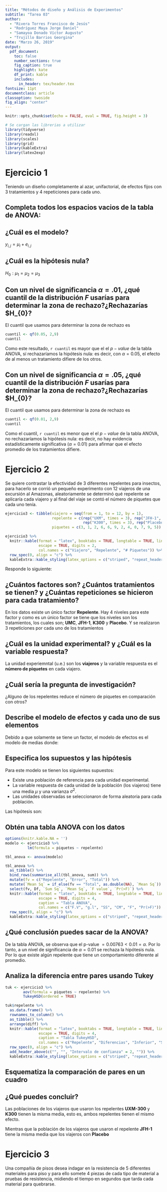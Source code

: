 ```yaml
---
title: "Métodos de diseño y Análisis de Experimentos"
subtitle: "Tarea 03"
author:
  - "Rivera Torres Francisco de Jesús"
  - "Rodríguez Maya Jorge Daniel"
  - "Samayoa Donado Víctor Augusto"
  - "Trujillo Barrios Georgina"
date: "Marzo 26, 2019"
output:
  pdf_document:
    toc: false
    number_sections: true
    fig_caption: true
    highlight: kate
    df_print: kable
    includes:
      in_header: tex/header.tex
fontsize: 11pt
documentclass: article
classoption: twoside
fig_align: "center"
---
```


```r
knitr::opts_chunk$set(echo = FALSE, eval = TRUE, fig.height = 3)

# Se cargan las librerias a utilizar
library(tidyverse)
library(readxl)
library(scales)
library(grid)
library(kableExtra)
library(latex2exp)
```


# Ejercicio 1
Teniendo un diseño completamente al azar, unifactorial, de efectos fijos con 3 tratamientos y 4 repeticiones para cada uno.

## Completa todos los espacios vacios de la tabla de ANOVA:

\begin{table}[H]
\caption{Tabla ANOVA}
\centering
\begin{tabular}{c|ccccc}
\toprule
FV          &  GL       & Sum Sq & Mean Sq & F- value & P-value  \\
\midrule
Tratamiento & t-1=2    & SSt=CMt*(t-1)=0.1317 & F*CME = 0.0658     &  5.643  &   .025806\\
\midrule
Error       & n-t=9    & SSE=CME*(n-t)=0.105     & 0.01167&          &          \\
Total       & n-1=11  & SSt+SSE=0.2366744  &         &          &          \\
\bottomrule
\end{tabular}
\end{table}

## ¿Cuál es el modelo? 

$y_{i,j} = \mu_{i} +  e_{i,j}$


## ¿Cuál es la hipótesis nula?     

$H_{0}: \mu_{1} =  \mu_{2} =  \mu_{3}$

## Con un nivel de significancia $\alpha =.01$, ¿qué cuantil de la distribución $F$ usarías para determinar la zona de rechazo?¿Rechazarías $H_{0}?

El cuantil que usamos para determinar la zona de rechazo es 

```r
cuantil <- qf(0.05, 2,9)
cuantil
```

Como este resultado, `r cuantil`  es mayor que el el $p-value$ de la tabla ANOVA, sí rechazaríamos la hipótesis nula: es decir, con $\alpha=0.05$, el efecto de al menos un tratamiento difiere de los otros.

## Con un nivel de significancia $\alpha =.05$, ¿qué cuantil de la distribución $F$ usarías para determinar la zona de rechazo?¿Rechazarías $H_{0}?

El cuantil que usamos para determinar la zona de rechazo es
```r
cuantil <- qf(0.01, 2,9)
cuantil
```
Como el cuantil, `r cuantil` es menor que el el $p-value$ de la tabla ANOVA, no rechazaríamos la hipótesis nula: es decir, no hay evidencia estadísticamente significativa ($\alpha=0.01$) para afirmar que el efecto promedio de los tratamientos difiere.

# Ejercicio 2
Se quiere contrastar la efectividad de 3 diferentes repelentes para insectos, para hacerlo se corrió un pequeño experimento con 12 viajeros de una excursión al Amazonas, aleatoriamente se determinó qué repelente se aplicaría cada viajero y al final del viaje se contó el número de piquetes que cada uno tenía.

```r
ejercicio3 <- tibble(viajero = seq(from = 1, to = 12, by = 1),
                     repelente = c(rep("UXM", times = 3), rep("JFH-1", times = 3),
                                   rep("K300", times = 3), rep("Placebo", times = 3)),
                     piquetes = c(3, 1, 2, 6, 6, 9, 2, 4, 0, 7, 9, 5))
```

```r
ejercicio3 %>% 
  knitr::kable(format = "latex", booktabs = TRUE, longtable = TRUE, linesep = "",
               escape = TRUE, digits = 2,
               col.names = c("Viajero", "Repelente", "# Piquetes")) %>% 
  row_spec(0, align = "c") %>% 
  kableExtra::kable_styling(latex_options = c("striped", "repeat_header"))
```

Responde lo siguiente:

## ¿Cuántos factores son? ¿Cuántos tratamientos se tienen? y ¿Cuántas repeticiones se hicieron para cada tratamiento?

En los datos existe un único factor **Repelente**. Hay 4 niveles para este factor y como es un único factor se tiene que los niveles son los tratamientos, los cuales son; **UMC**, **JFH-1**, **K300** y **Placebo**. Y se realizaron 3 repeticiones por cada uno de los tratamientos

## ¿Cuál es la unidad experimental? y ¿Cuál es la variable respuesta?

La unidad experiemntal (u.e.) son los **viajeros** y la variable respuesta es el **número de piquetes** en cada viajero.

## ¿Cuál sería la pregunta de investigación?

¿Alguno de los repelentes reduce el número de piquetes en comparación con otros?

## Describe el modelo de efectos y cada uno de sus elementos

Debido a que solamente se tiene un factor, el modelo de efectos es el modelo de medias
\begin{align*}
y_{ij} &= \mu_i + \varepsilon_{ij}
\end{align*}
donde:
\begin{align*}
j &= \text{viajero} = 1, 2, 3. & i &= \text{UMC, JFH-1, K-300, Placebo} \\
\varepsilon_{ij} &= \text{error experimental unidad } ij, & \mu &= \text{media del i-\'esimo tratamiento} \\
y_{ij} &= \text{número de piquetes en el viajero } j \text{ del tratamiento } i & &
\end{align*}

## Especifica los supuestos y las hipótesis

Para este modelo se tienen los siguientes supuestos:

- Existe una población de referencia para cada unidad experimental.
- La variable respuesta de cada unidad de la población (los viajeros) tiene una media $\mu$ y una varianza $\sigma^2$.
- Las unidades observadas se seleccionaron de forma aleatoria para cada población.

Las hipótesis son:
\begin{align*}
H_0 : \mu_1 = \mu_2 = \mu_3 = \mu_4 = \mu \qquad
\text{v.s.} \qquad
H_a &: \mu_i \neq \mu_k, \text{ para alguna } i \neq k
\end{align*}

## Obtén una tabla ANOVA con los datos

```r
options(knitr.kable.NA = '')
modelo <- ejercicio3 %>% 
          lm(formula = piquetes ~ repelente)

tbl_anova <- anova(modelo)

tbl_anova %>% 
  as_tibble() %>% 
  bind_rows(summarise_all(tbl_anova, sum)) %>% 
  mutate(fv = c("Repelente", "Error", "Total")) %>% 
  mutate(`Mean Sq` = if_else(fv == "Total", as.double(NA), `Mean Sq`)) %>% 
  select(fv, Df, `Sum Sq`, `Mean Sq`, `F value`, `Pr(>F)`) %>% 
  knitr::kable(format = "latex", booktabs = TRUE, longtable = TRUE, linesep = "",
               escape = TRUE, digits = 4, 
               caption = "Tabla ANOVA",
               col.names = c("F.V", "g.l", "SS", "CM", "F", "Pr(>F)")) %>% 
  row_spec(0, align = "c") %>% 
  kableExtra::kable_styling(latex_options = c("striped", "repeat_header"))
```

## ¿Qué conclusión puedes sacar de la ANOVA?

De la tabla ANOVA, se observa que el p-value $= 0.00763 < 0.01 = \alpha$. Por lo tanto, a un nivel de significancia de $\alpha = 0.01$ se rechaza la hipótesis nula. Por lo que existe algún repelente que tiene un comportamiento diferente al promedio.

## Analiza la diferencia entre pares usando Tukey

```r
tuk <- ejercicio3 %>% 
        aov(formula = piquetes ~ repelente) %>% 
        TukeyHSD(ordered = TRUE)

tuk$repelente %>% 
  as.data.frame() %>% 
  rownames_to_column() %>% 
  as_tibble() %>% 
  arrange(diff) %>% 
  knitr::kable(format = "latex", booktabs = TRUE, longtable = TRUE, linesep = "",
               escape = TRUE, digits = 4, 
               caption = "Tabla TukeyHSD",
               col.names = c("Repelente", "Diferencias", "Inferior", "Superior", "p ajustada")) %>% 
  row_spec(0, align = "c") %>% 
  add_header_above(c("", "", "Intervalo de confianza" = 2, "")) %>%
  kableExtra::kable_styling(latex_options = c("striped", "repeat_header"))
```

## Esquematiza la comparación de pares en un cuadro



## ¿Qué puedes concluir?

Las poblaciones de los viajeros que usaron los repelentes **UXM-300** y **K300** tienen la misma media, esto es, ambos repelentes tienen el mismo efecto.

Mientras que la población de los viajeros que usaron el repelente **JFH-1** tiene la misma media que los viajeros con **Placebo**

# Ejercicio 3
Una compañía de pisos desea indagar en la resistencia de 5 diferentes materiales para piso y para ello somete 4 piezas de cada tipo de material a pruebas de resistencia, midiendo el tiempo en segundos que tarda cada material para quebrarse.



